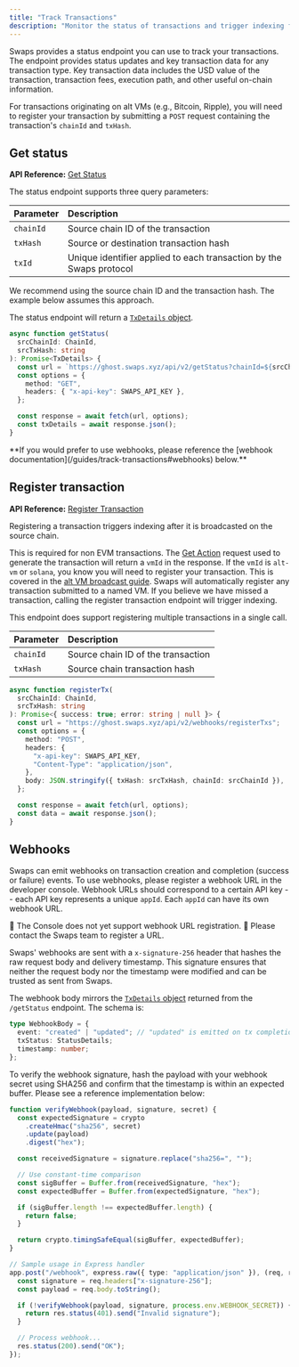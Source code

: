 ```yaml
---
title: "Track Transactions"
description: "Monitor the status of transactions and trigger indexing for alt VM transactions."
---
```



Swaps provides a status endpoint you can use to track your transactions. The endpoint provides status updates and key transaction data for any transaction type. Key transaction data includes the USD value of the transaction, transaction fees, execution path, and other useful on-chain information.

For transactions originating on alt VMs (e.g., Bitcoin, Ripple), you will need to register your transaction by submitting a `POST` request containing the transaction's `chainId` and `txHash`.

## Get status

**API Reference:** [Get Status](/api-reference/get-status)

The status endpoint supports three query parameters:

| Parameter | Description                                                         |
| :-------- | :------------------------------------------------------------------ |
| `chainId` | Source chain ID of the transaction                                  |
| `txHash`  | Source or destination transaction hash                              |
| `txId`    | Unique identifier applied to each transaction by the Swaps protocol |

We recommend using the source chain ID and the transaction hash. The example below assumes this approach.

The status endpoint will return a [`TxDetails` object](/api-reference/get-status#response-status-message).

```typescript
async function getStatus(
  srcChainId: ChainId,
  srcTxHash: string
): Promise<TxDetails> {
  const url = `https://ghost.swaps.xyz/api/v2/getStatus?chainId=${srcChainId}&txHash=${srcTxHash}`;
  const options = {
    method: "GET",
    headers: { "x-api-key": SWAPS_API_KEY },
  };

  const response = await fetch(url, options);
  const txDetails = await response.json();
}
```

<Callout type="info">
  **If you would prefer to use webhooks, please reference the [webhook
  documentation](/guides/track-transactions#webhooks) below.**
</Callout>

## Register transaction

**API Reference:** [Register Transaction](/api-reference/register-transaction)

Registering a transaction triggers indexing after it is broadcasted on the source chain.

This is required for non EVM transactions. The [Get Action](/api-reference/get-action) request used to generate the transaction will return a `vmId` in the response. If the `vmId` is `alt-vm` or `solana`, you know you will need to register your transaction. This is covered in the [alt VM broadcast guide](/guides/swap#broadcast-on-altvm). Swaps will automatically register any transaction submitted to a named VM. If you believe we have missed a transaction, calling the register transaction endpoint will trigger indexing.

This endpoint does support registering multiple transactions in a single call.

| Parameter | Description                        |
| :-------- | :--------------------------------- |
| `chainId` | Source chain ID of the transaction |
| `txHash`  | Source chain transaction hash      |

```typescript
async function registerTx(
  srcChainId: ChainId,
  srcTxHash: string
): Promise<{ success: true; error: string | null }> {
  const url = "https://ghost.swaps.xyz/api/v2/webhooks/registerTxs";
  const options = {
    method: "POST",
    headers: {
      "x-api-key": SWAPS_API_KEY,
      "Content-Type": "application/json",
    },
    body: JSON.stringify({ txHash: srcTxHash, chainId: srcChainId }),
  };

  const response = await fetch(url, options);
  const data = await response.json();
}
```

## Webhooks

Swaps can emit webhooks on transaction creation and completion (success or failure) events. To use webhooks, please register a webhook URL in the developer console. Webhook URLs should correspond to a certain API key -- each API key represents a unique `appId`. Each `appId` can have its own webhook URL.

<Callout type="warning">
  🚧 The Console does not yet support webhook URL registration. 🚧 Please
  contact the Swaps team to register a URL.
</Callout>

Swaps' webhooks are sent with a `x-signature-256` header that hashes the raw request body and delivery timestamp. This signature ensures that neither the request body nor the timestamp were modified and can be trusted as sent from Swaps.

The webhook body mirrors the [`TxDetails` object](/api-reference/get-status#response-status-message) returned from the `/getStatus` endpoint. The schema is:

```typescript
type WebhookBody = {
  event: "created" | "updated"; // "updated" is emitted on tx completion
  txStatus: StatusDetails;
  timestamp: number;
};
```

To verify the webhook signature, hash the payload with your webhook secret using SHA256 and confirm that the timestamp is within an expected buffer. Please see a reference implementation below:

```typescript
function verifyWebhook(payload, signature, secret) {
  const expectedSignature = crypto
    .createHmac("sha256", secret)
    .update(payload)
    .digest("hex");

  const receivedSignature = signature.replace("sha256=", "");

  // Use constant-time comparison
  const sigBuffer = Buffer.from(receivedSignature, "hex");
  const expectedBuffer = Buffer.from(expectedSignature, "hex");

  if (sigBuffer.length !== expectedBuffer.length) {
    return false;
  }

  return crypto.timingSafeEqual(sigBuffer, expectedBuffer);
}

// Sample usage in Express handler
app.post("/webhook", express.raw({ type: "application/json" }), (req, res) => {
  const signature = req.headers["x-signature-256"];
  const payload = req.body.toString();

  if (!verifyWebhook(payload, signature, process.env.WEBHOOK_SECRET)) {
    return res.status(401).send("Invalid signature");
  }

  // Process webhook...
  res.status(200).send("OK");
});
```
